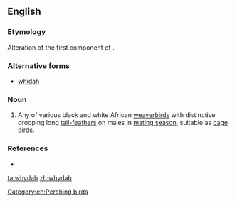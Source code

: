 ==English==

===Etymology===
Alteration of the first component of {{m|en|widow bird}}.

===Alternative forms===
* [[whidah]]

===Noun===
{{en-noun}}

# Any of various black and white African [[weaverbird]]s with distinctive drooping long [[tail-feather]]s on males in [[mating season]], suitable as [[cage bird]]s.

===References===
* {{R:Websters}}

[[Category:en:Perching birds]]

[[ta:whydah]]
[[zh:whydah]]